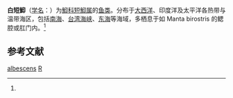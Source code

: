 {{Speciesbox
| name = 白短鮣
| status = 
| status_system = 
| image = 
| genus = Remora
| species = albescens
| authority = (Temminck et Schlegel, 1850)<ref name='id8435'>{{cite web| url =http://www.bioinfo.cn/db05/BjdwSpecies.php?action=view&id=8435| title =白短鮣| work =《中国动物物种编目数据库》| publisher =中国科学院微生物研究所| author =中国科学院动物研究所| accessdate =2009-04-16| deadurl =yes| archiveurl =https://web.archive.org/web/20160305042911/http://www.bioinfo.cn/db05/BjdwSpecies.php?action=view&id=8435| archivedate =2016-03-05}}</ref>
}}

'''白短鮣'''（[[学名|学名]]：{{lang|la|''Remora albescens''}}）为[[鮣科|鮣科]][[短鮣属|短鮣属]]的[[鱼类|鱼类]]。分布于[[大西洋|大西洋]]、印度洋及太平洋各热带与温带海区，包括[[南海|南海]]、[[台湾海峡|台湾海峡]]、[[东海|东海]]等海域，多栖息于如 Manta birostris  的鳃腔或肛门内。<ref name='id8435'/>

== 参考文献 ==
{{reflist}}

{{Wikispecies|Remora albescens}}
{{Taxonbar|from=Q917449}}

[[Category:短鮣属|albescens]]
[[Category:1850年描述的魚類|R]]


{{鱸形目小作品}}